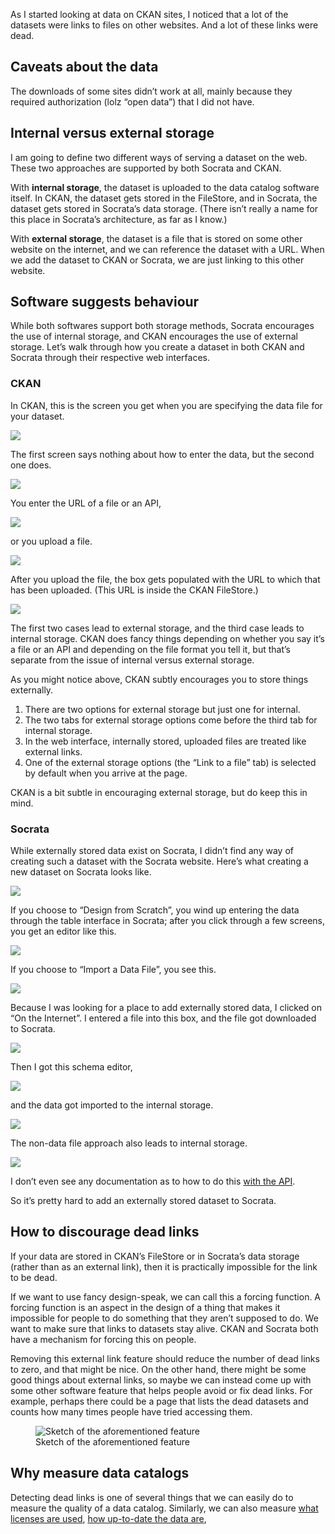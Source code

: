 As I started looking at data on CKAN sites, I noticed that a lot of the
datasets were links to files on other websites. And a lot of these links
were dead.


## Caveats about the data
The downloads of some sites didn't work at all, mainly because they required
authorization (lolz "open data") that I did not have.


## Internal versus external storage
I am going to define two different ways of serving a dataset on the web.
These two approaches are supported by both Socrata and CKAN.

With **internal storage**, the dataset is uploaded to the data catalog software
itself. In CKAN, the dataset gets stored in the FileStore, and in Socrata,
the dataset gets stored in Socrata's data storage. (There isn't really a
name for this place in Socrata's architecture, as far as I know.)

With **external storage**, the dataset is a file that is stored on some other
website on the internet, and we can reference the dataset with a URL. When we
add the dataset to CKAN or Socrata, we are just linking to this other website.

## Software suggests behaviour
While both softwares support both storage methods, Socrata encourages the
use of internal storage, and CKAN encourages the use of external storage.
Let's walk through how you create a dataset in both CKAN and Socrata through
their respective web interfaces.

### CKAN
In CKAN, this is the screen you get when you are specifying the data file
for your dataset.

![](ckan-1.png)

The first screen says nothing about how to enter the data, but the second one does.

![](ckan-2.png)

You enter the URL of a file or an API,

![](ckan-3.png)

or you upload a file.

![](ckan-4.png)

After you upload the file, the box gets populated with the URL to which that
has been uploaded. (This URL is inside the CKAN FileStore.)

![](ckan-5.png)

The first two cases lead to external storage, and
the third case leads to internal storage.
CKAN does fancy things depending on whether you say it's a file or an API
and depending on the file format you tell it, but that's separate from the
issue of internal versus external storage.

As you might notice above, CKAN subtly encourages you to store things externally.

1. There are two options for external storage but just one for internal.
2. The two tabs for external storage options come before the third tab for
    internal storage.
3. In the web interface, internally stored, uploaded files are treated like
    external links.
4. One of the external storage options (the "Link to a file" tab) is selected
    by default when you arrive at the page.

CKAN is a bit subtle in encouraging external storage, but do keep this in mind.

### Socrata
While externally stored data exist on Socrata, I didn't find any way of creating
such a dataset with the Socrata website. Here's what creating a new dataset on 
Socrata looks like.

![](socrata-start.png)

If you choose to "Design from Scratch", you wind up entering the data through
the table interface in Socrata; after you click through a few screens, you get
an editor like this.

![](socrata-scratch-2.png)

If you choose to "Import a Data File", you see this.

![](socrata-1.png)

Because I was looking for a place to add externally stored data, I clicked on
"On the Internet". I entered a file into this box, and the file got downloaded
to Socrata.

![](socrata-2.png)

Then I got this schema editor,

![](socrata-3.png)

and the data got imported to the internal storage.

![](socrata-5.png)

The non-data file approach also leads to internal storage.

![](socrata-non-data.png)

I don't even see any documentation as to how to do this
[with the API](http://dev.socrata.com/publishers/importing).

So it's pretty hard to add an externally stored dataset to Socrata.

## How to discourage dead links
If your data are stored in CKAN's FileStore or in Socrata's
data storage (rather than as an external link), then it is
practically impossible for the link to be dead.

If we want to use fancy design-speak, we can call this a forcing function.
A forcing function is an aspect in the design of a thing that makes it
impossible for people to do something that they aren't supposed to do.
We want to make sure that links to datasets stay alive. CKAN and Socrata both
have a mechanism for forcing this on people.

Removing this external link feature should reduce the number of dead links
to zero, and that might be nice. On the other hand, there might be some good
things about external links, so maybe we can instead come up with some other
software feature that helps people avoid or fix dead links. For example,
perhaps there could be a page that lists the dead datasets and counts how
many times people have tried accessing them.

![Sketch of the aforementioned feature]()

## Why measure data catalogs
Detecting dead links is one of several things that we can easily do to
measure the quality of a data catalog. Similarly, we can also measure
[what licenses are used](/!/open-data-licensing),
[how up-to-date the data are](/!/data-updatedness),

